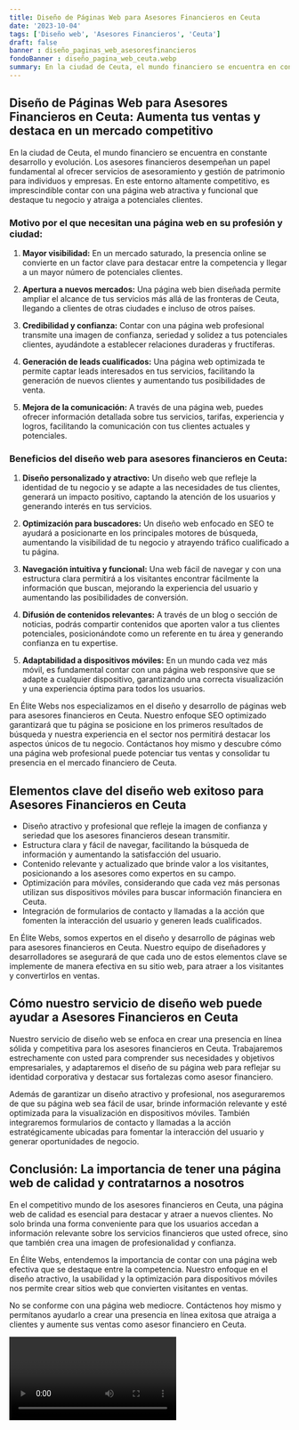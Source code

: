 ```yaml
---
title: Diseño de Páginas Web para Asesores Financieros en Ceuta
date: '2023-10-04'
tags: ['Diseño web', 'Asesores Financieros', 'Ceuta']
draft: false
banner : diseño_paginas_web_asesoresfinancieros
fondoBanner : diseño_pagina_web_ceuta.webp
summary: En la ciudad de Ceuta, el mundo financiero se encuentra en constante desarrollo y evolución. Los asesores financieros desempeñan un papel fundamental al ofrecer servicios de asesoramiento y gestión de patrimonio para individuos y empresas. En este entorno altamente competitivo, es imprescindible contar con una página web atractiva y funcional que destaque tu negocio y atraiga a potenciales clientes.
---
```


## Diseño de Páginas Web para Asesores Financieros en Ceuta: Aumenta tus ventas y destaca en un mercado competitivo

En la ciudad de Ceuta, el mundo financiero se encuentra en constante desarrollo y evolución. Los asesores financieros desempeñan un papel fundamental al ofrecer servicios de asesoramiento y gestión de patrimonio para individuos y empresas. En este entorno altamente competitivo, es imprescindible contar con una página web atractiva y funcional que destaque tu negocio y atraiga a potenciales clientes.

### Motivo por el que necesitan una página web en su profesión y ciudad:

1. **Mayor visibilidad:** En un mercado saturado, la presencia online se convierte en un factor clave para destacar entre la competencia y llegar a un mayor número de potenciales clientes.

2. **Apertura a nuevos mercados:** Una página web bien diseñada permite ampliar el alcance de tus servicios más allá de las fronteras de Ceuta, llegando a clientes de otras ciudades e incluso de otros países.

3. **Credibilidad y confianza:** Contar con una página web profesional transmite una imagen de confianza, seriedad y solidez a tus potenciales clientes, ayudándote a establecer relaciones duraderas y fructíferas.

4. **Generación de leads cualificados:** Una página web optimizada te permite captar leads interesados en tus servicios, facilitando la generación de nuevos clientes y aumentando tus posibilidades de venta.

5. **Mejora de la comunicación:** A través de una página web, puedes ofrecer información detallada sobre tus servicios, tarifas, experiencia y logros, facilitando la comunicación con tus clientes actuales y potenciales.

### Beneficios del diseño web para asesores financieros en Ceuta:

1. **Diseño personalizado y atractivo:** Un diseño web que refleje la identidad de tu negocio y se adapte a las necesidades de tus clientes, generará un impacto positivo, captando la atención de los usuarios y generando interés en tus servicios.

2. **Optimización para buscadores:** Un diseño web enfocado en SEO te ayudará a posicionarte en los principales motores de búsqueda, aumentando la visibilidad de tu negocio y atrayendo tráfico cualificado a tu página.

3. **Navegación intuitiva y funcional:** Una web fácil de navegar y con una estructura clara permitirá a los visitantes encontrar fácilmente la información que buscan, mejorando la experiencia del usuario y aumentando las posibilidades de conversión.

4. **Difusión de contenidos relevantes:** A través de un blog o sección de noticias, podrás compartir contenidos que aporten valor a tus clientes potenciales, posicionándote como un referente en tu área y generando confianza en tu expertise.

5. **Adaptabilidad a dispositivos móviles:** En un mundo cada vez más móvil, es fundamental contar con una página web responsive que se adapte a cualquier dispositivo, garantizando una correcta visualización y una experiencia óptima para todos los usuarios.

En Élite Webs nos especializamos en el diseño y desarrollo de páginas web para asesores financieros en Ceuta. Nuestro enfoque SEO optimizado garantizará que tu página se posicione en los primeros resultados de búsqueda y nuestra experiencia en el sector nos permitirá destacar los aspectos únicos de tu negocio. Contáctanos hoy mismo y descubre cómo una página web profesional puede potenciar tus ventas y consolidar tu presencia en el mercado financiero de Ceuta.

<GifSeo />

<Cta />

## Elementos clave del diseño web exitoso para Asesores Financieros en Ceuta

- Diseño atractivo y profesional que refleje la imagen de confianza y seriedad que los asesores financieros desean transmitir.
- Estructura clara y fácil de navegar, facilitando la búsqueda de información y aumentando la satisfacción del usuario.
- Contenido relevante y actualizado que brinde valor a los visitantes, posicionando a los asesores como expertos en su campo.
- Optimización para móviles, considerando que cada vez más personas utilizan sus dispositivos móviles para buscar información financiera en Ceuta.
- Integración de formularios de contacto y llamadas a la acción que fomenten la interacción del usuario y generen leads cualificados.

En Élite Webs, somos expertos en el diseño y desarrollo de páginas web para asesores financieros en Ceuta. Nuestro equipo de diseñadores y desarrolladores se asegurará de que cada uno de estos elementos clave se implemente de manera efectiva en su sitio web, para atraer a los visitantes y convertirlos en ventas.

## Cómo nuestro servicio de diseño web puede ayudar a Asesores Financieros en Ceuta

Nuestro servicio de diseño web se enfoca en crear una presencia en línea sólida y competitiva para los asesores financieros en Ceuta. Trabajaremos estrechamente con usted para comprender sus necesidades y objetivos empresariales, y adaptaremos el diseño de su página web para reflejar su identidad corporativa y destacar sus fortalezas como asesor financiero.

Además de garantizar un diseño atractivo y profesional, nos aseguraremos de que su página web sea fácil de usar, brinde información relevante y esté optimizada para la visualización en dispositivos móviles. También integraremos formularios de contacto y llamadas a la acción estratégicamente ubicadas para fomentar la interacción del usuario y generar oportunidades de negocio.

## Conclusión: La importancia de tener una página web de calidad y contratarnos a nosotros

En el competitivo mundo de los asesores financieros en Ceuta, una página web de calidad es esencial para destacar y atraer a nuevos clientes. No solo brinda una forma conveniente para que los usuarios accedan a información relevante sobre los servicios financieros que usted ofrece, sino que también crea una imagen de profesionalidad y confianza.

En Élite Webs, entendemos la importancia de contar con una página web efectiva que se destaque entre la competencia. Nuestro enfoque en el diseño atractivo, la usabilidad y la optimización para dispositivos móviles nos permite crear sitios web que convierten visitantes en ventas.

No se conforme con una página web mediocre. Contáctenos hoy mismo y permítanos ayudarlo a crear una presencia en línea exitosa que atraiga a clientes y aumente sus ventas como asesor financiero en Ceuta.

<Video />

<CtaBot job='Asesores Financieros' city='Ceuta'/>

<Gmaps query='Ceuta+españa+maps' />